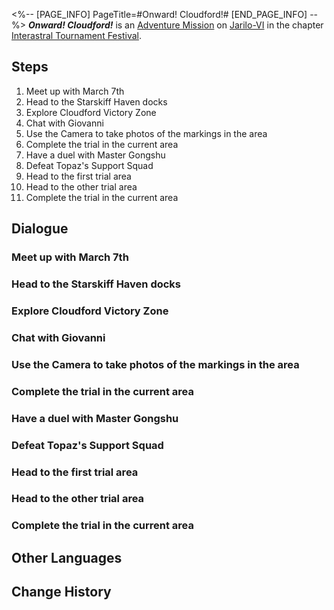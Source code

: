 <%-- [PAGE_INFO]
PageTitle=#Onward! Cloudford!#
[END_PAGE_INFO] --%>
{{Stub|Dialogue.}}
{{Mission Infobox
|id            = 8014103
|title         = 
|image         = Mission Onward! Cloudford!.png{{subst:void|<!--$UPLOAD:<<SpriteOutput/Chronicle/8014103.png>-<Mission Onward! Cloudford!.png>-<Fate's Atlas Images>>-->}}
|type          = Adventure
|event_name    = 
|chapter       = Interastral Tournament Festival
|requirements  = [[Adventure Mission]] ''[[Embark! Corridor of Fading Echoes!]]'' completed
|summary       = To qualify for the championship, you must complete all the Victory Zone trials.<br />You have cleared the Victory Zone in Cloudford and obtained the Mastery Mark from Master Gongshu.
|characters    = Trailblazer
|startLocation = [[Jarilo-VI]] - [[Hotel Lobby]]
|world         = Jarilo-VI
|area          = Hotel Lobby
|prev          = Embark! Corridor of Fading Echoes!
|next          = Battle of Wits! Herta Space Station!
|rewards       = Trailblaze EXP*200; Stellar Jade*40; Traveler's Guide*6; Lost Crystal*4; Credit*40,000
}}
'''''Onward! Cloudford!''''' is an [[Adventure Mission]] on [[Jarilo-VI]] in the chapter [[Interastral Tournament Festival]].

==Steps==
# Meet up with March 7th
# Head to the Starskiff Haven docks
# Explore Cloudford Victory Zone
# Chat with Giovanni
# Use the Camera to take photos of the markings in the area
# Complete the trial in the current area
# Have a duel with Master Gongshu
# Defeat Topaz's Support Squad
# Head to the first trial area
# Head to the other trial area
# Complete the trial in the current area

<!--
==Gameplay Notes==

--><!--
==Trial Character==

-->
==Dialogue==
{{Stub Dialogue}}

===Meet up with March 7th===
{{Mission Description|type=adventure|location=Hotel Lobby|The sunlight declares the arrival of a new day. It's time for you keep heading toward the champion's crown!}}
{{Dialogue Start}}
:{{tx}}
{{Dialogue End}}

===Head to the Starskiff Haven docks===
{{Mission Description|type=adventure|location=Central Starskiff Haven|update|March and you have to take a starskiff to reach the Cloudford Victory Zone... You find it hard to believe that the Xianzhou would accept this kind of request from the IPC.}}
{{Dialogue Start}}
:{{tx}}
{{Dialogue End}}

===Explore Cloudford Victory Zone===
{{Mission Description|type=adventure|location=Victory Zone: Cloudford|update|Cloudford, the twist-and-turn map of Cloudford... You have no idea how much time you'd end up wasting if you didn't have a guide to the championship contender.}}
{{Dialogue Start}}
:{{tx}}
{{Dialogue End}}

===Chat with Giovanni===
{{Mission Description|type=adventure|location=Victory Zone: Cloudford|update|Cloudford, the twist-and-turn map of Cloudford... You have no idea how much time you'd end up wasting if you didn't have a guide to the championship contender.<br />Mr. Giovanni is here too? He sure is a mysterious one.}}
{{Dialogue Start}}
:{{tx}}
{{Dialogue End}}

===Use the Camera to take photos of the markings in the area===
{{Mission Description|type=adventure|location=Victory Zone: Cloudford|update|You must complete the corresponding trials first if you wish to challenge the championship contenders of the Victory Zone.<br />A girl named Guinaifen offered to explain the trial rules at this place. Let's try to solve a puzzle first.}}
{{Dialogue Start}}
:{{tx}}
{{Dialogue End}}

===Complete the trial in the current area===
{{Mission Description|type=adventure|location=Victory Zone: Cloudford|update|You must complete the corresponding trials first if you wish to challenge the championship contenders of the Victory Zone.<br />Some players can't help but wonder whether such simple puzzles can really stop anyone. Meanwhile, players who don't wonder about this question... are the ones who got stopped by these puzzles.}}
{{Dialogue Start}}
:{{tx}}
{{Dialogue End}}

===Have a duel with Master Gongshu===
{{Mission Description|type=adventure|location=Victory Zone: Cloudford|update|You've already completed all trials. It's time to show Master Gongshu the power of youth!}}
{{Dialogue Start}}
:{{tx}}
{{Dialogue End}}

===Defeat Topaz's Support Squad===
{{Mission Description|type=adventure|location=Victory Zone: Cloudford|update|There is a saying on Xianzhou that "Once is an accident, twice is a coincidence, three times is a pattern." Obviously, these IPC workers are not aware of this logic. They will get it, soon.}}
{{Dialogue Start}}
:{{tx}}
{{Dialogue End}}

===Head to the first trial area===
{{Mission Description|type=adventure|location=Victory Zone: Cloudford|update|You must complete the corresponding trials first if you wish to challenge the championship contenders of the Victory Zone.<br />Some players can't help but wonder whether such simple puzzles can really stop anyone. Meanwhile, players who don't wonder about this question... are the ones who got stopped by these puzzles.}}
{{Dialogue Start}}
:{{tx}}
{{Dialogue End}}

===Head to the other trial area===
{{Dialogue Start}}
:{{tx}}
{{Dialogue End}}

===Complete the trial in the current area===
{{Dialogue Start}}
:{{tx}}
{{Dialogue End}}

==Other Languages==
{{Other Languages
|en   = Onward! Cloudford!
|zhs  = 前进！流云渡
|zht  = 前進！流雲渡
|ja   = 進め！流雲渡し
|ko   = 전진! 구름나루
|es   = ¡Adelante, al Vado de las Nubes!
|fr   = Main basse sur Passenuage&nbsp;!
|ru   = Вперёд! Облачная переправа!
|th   = ลุยเลย Cloudford
|vi   = Tiến Lên! Cảng Lưu Vân
|de   = Vorwärts, Wolkenfurt!
|id   = Maju, Cloudford!
|pt   = Avante! Vau-Nuvem!
}}

==Change History==
{{Change History|1.4}}
